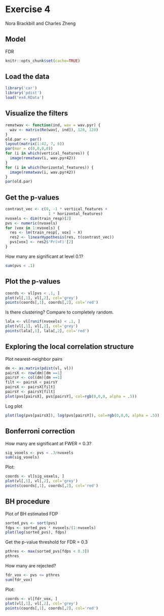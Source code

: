 Exercise 4
========================================================
Nora Brackbill and Charles Zheng

## Model

FDR

```r
knitr::opts_chunk$set(cache=TRUE)
```

## Load the data

```r
library('car')
library('pdist')
load('ex4.RData')
```

## Visualize the filters

```r
rematwav <- function(ind, wav = wav.pyr) {
  wav <- matrix(Re(wav[, ind]), 128, 128)
}
old.par <- par()
layout(matrix(1:42, 7, 6))
par(mar = c(0,0,0,0))
for (i in which(vertical_features)) {
  image(rematwav(i, wav.pyr42))  
}
for (i in which(horizontal_features)) {
  image(rematwav(i, wav.pyr42))  
}
par(old.par)
```

## Get the p-values

```r
contrast_vec <- c(0, -1 * vertical_features + 
                   1 * horizontal_features)
nvoxels <- dim(train_resp)[2]
pvs <- numeric(nvoxels)
for (vox in 1:nvoxels) {
  res <- lm(train_resp[, vox] ~ X)
  res2 <- linearHypothesis(res, t(contrast_vec))
  pvs[vox] <- res2$'Pr(>F)'[2]
}
```

How many are significant at level 0.1?

```r
sum(pvs < .1)
```

## Plot the p-values

```r
coords <- vl[pvs < .1, ]
plot(vl[,1], vl[,2], col='grey')
points(coords[,1], coords[,2], col='red')
```

Is there clustering? Compare to completely random.

```r
lala <- vl[runif(nvoxels) < .1, ]
plot(vl[,1], vl[,2], col='grey')
points(lala[,1], lala[,2], col='red')
```

## Exploring the local correlation structure

Plot nearest-neighbor pairs

```r
dm <- as.matrix(pdist(vl, vl))
pairsX <- row(dm)[dm ==1]
pairsY <- col(dm)[dm ==1]
filt <- pairsX < pairsY
pairsX <- pairsX[filt]
pairsY <- pairsY[filt]
plot(pvs[pairsX], pvs[pairsY], col=rgb(0,0,0, alpha = .5))
```

Log plot

```r
plot(log(pvs[pairsX]), log(pvs[pairsY]), col=rgb(0,0,0, alpha = .5))
```

## Bonferroni correction

How many are significant at FWER = 0.3?

```r
sig_voxels <- pvs < .3/nvoxels
sum(sig_voxels)
```

Plot:

```r
coords <- vl[sig_voxels, ]
plot(vl[,1], vl[,2], col='grey')
points(coords[,1], coords[,2], col='red')
```

## BH procedure

Plot of BH estimated FDP
```r
sorted_pvs <- sort(pvs)
fdps <- sorted_pvs * nvoxels/(1:nvoxels)
plot(log(sorted_pvs), fdps)
```

Get the p-value threshold for FDR = 0.3
```r
pthres <- max(sorted_pvs[fdps < 0.3])
pthres
```

How many are rejected?
```r
fdr_vox <- pvs <= pthres
sum(fdr_vox)
```

Plot:

```r
coords <- vl[fdr_vox, ]
plot(vl[,1], vl[,2], col='grey')
points(coords[,1], coords[,2], col='red')
```
